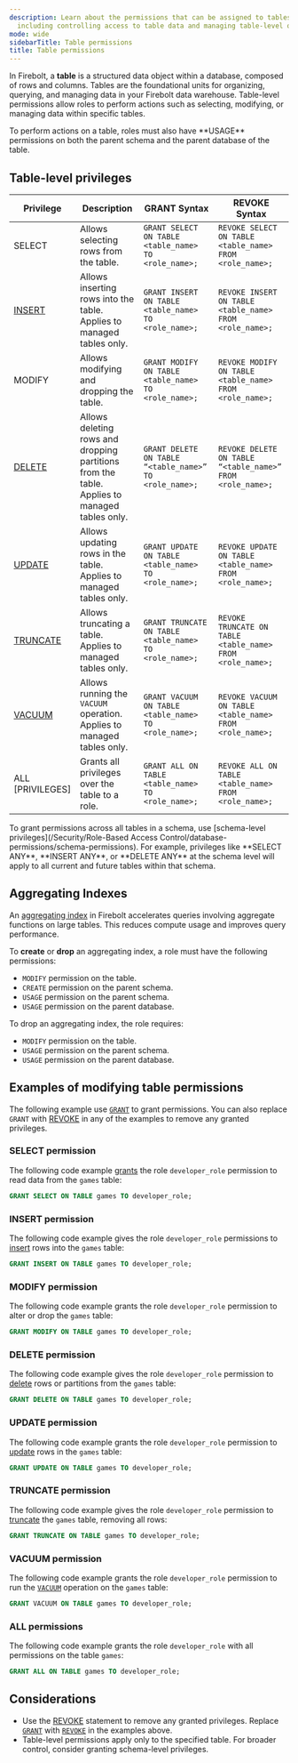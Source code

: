 ```yaml
---
description: Learn about the permissions that can be assigned to tables in Firebolt,
  including controlling access to table data and managing table-level operations.
mode: wide
sidebarTitle: Table permissions
title: Table permissions
---
```



In Firebolt, a **table** is a structured data object within a database, composed of rows and columns. Tables are the foundational units for organizing, querying, and managing data in your Firebolt data warehouse. Table-level permissions allow roles to perform actions such as selecting, modifying, or managing data within specific tables.

<Note>
To perform actions on a table, roles must also have **USAGE** permissions on both the parent schema and the parent database of the table.
</Note>

## Table-level privileges 

| Privilege             | Description                                                                 | GRANT Syntax                                                     | REVOKE Syntax                                                   |
|---------------------------|---------------------------------------------------------------------------------|----------------------------------------------------------------------|----------------------------------------------------------------------|
| SELECT     | Allows selecting rows from the table.                                       | `GRANT SELECT ON TABLE <table_name> TO <role_name>;`                                      | `REVOKE SELECT ON TABLE <table_name> FROM <role_name>;`                                    |
| [INSERT](/sql_reference/commands/data-management/insert)     | Allows inserting rows into the table. Applies to managed tables only.     | `GRANT INSERT ON TABLE <table_name> TO <role_name>;`                                      | `REVOKE INSERT ON TABLE <table_name> FROM <role_name>;`                                   |
| MODIFY     | Allows modifying and dropping the table.                                   | `GRANT MODIFY ON TABLE <table_name> TO <role_name>;`                                      | `REVOKE MODIFY ON TABLE <table_name> FROM <role_name>;`                                   |
| [DELETE](/sql_reference/commands/data-management/delete)     | Allows deleting rows and dropping partitions from the table. Applies to managed tables only. | `GRANT DELETE ON TABLE “<table_name>” TO <role_name>;`                             | `REVOKE DELETE ON TABLE “<table_name>” FROM <role_name>;`                           |
| [UPDATE](/sql_reference/commands/data-management/update)     | Allows updating rows in the table. Applies to managed tables only.       | `GRANT UPDATE ON TABLE <table_name> TO <role_name>;`                                      | `REVOKE UPDATE ON TABLE <table_name> FROM <role_name>;`                                   |
| [TRUNCATE](/sql_reference/commands/data-management/truncate-table)   | Allows truncating a table. Applies to managed tables only.             | `GRANT TRUNCATE ON TABLE <table_name> TO <role_name>;`                                    | `REVOKE TRUNCATE ON TABLE <table_name> FROM <role_name>;`                               |
| [VACUUM](/sql_reference/commands/data-management/vacuum)     | Allows running the `VACUUM` operation. Applies to managed tables only.              | `GRANT VACUUM ON TABLE <table_name> TO <role_name>;`                                      | `REVOKE VACUUM ON TABLE <table_name> FROM <role_name>;`                                   |
| ALL [PRIVILEGES]     | Grants all privileges over the table to a role.	              | `GRANT ALL ON TABLE <table_name> TO <role_name>;`                                      | `REVOKE ALL ON TABLE <table_name> FROM <role_name>;`                                   |

<Note>
To grant permissions across all tables in a schema, use [schema-level privileges](/Security/Role-Based Access Control/database-permissions/schema-permissions). For example, privileges like **SELECT ANY**, **INSERT ANY**, or **DELETE ANY** at the schema level will apply to all current and future tables within that schema.
</Note>

## Aggregating Indexes

An [aggregating index](/Overview/indexes/aggregating-index) in Firebolt accelerates queries involving aggregate functions on large tables. This reduces compute usage and improves query performance.

To **create** or **drop** an aggregating index, a role must have the following permissions:

* `MODIFY` permission on the table.
* `CREATE` permission on the parent schema.
* `USAGE` permission on the parent schema.
* `USAGE` permission on the parent database.

To drop an aggregating index, the role requires:

* `MODIFY` permission on the table.
* `USAGE` permission on the parent schema.
* `USAGE` permission on the parent database.

## Examples of modifying table permissions

The following example use [`GRANT`](/sql_reference/commands/access-control/grant) to grant permissions. You can also replace `GRANT` with [REVOKE](/sql_reference/commands/access-control/revoke) in any of the examples to remove any granted privileges.

### SELECT permission
The following code example [grants](/sql_reference/commands/access-control/grant) the role `developer_role` permission to read data from the `games` table:

```sql
GRANT SELECT ON TABLE games TO developer_role;
```

### INSERT permission 
The following code example gives the role `developer_role` permissions to [insert](/sql_reference/commands/data-management/insert)  rows into the `games` table:

```sql
GRANT INSERT ON TABLE games TO developer_role;
```

### MODIFY permission
The following code example grants the role `developer_role` permission to alter or drop the `games` table:

```sql
GRANT MODIFY ON TABLE games TO developer_role;
```

### DELETE permission
The following code example gives the role `developer_role` permission to [delete](/sql_reference/commands/data-management/delete) rows or partitions from the `games` table:

```sql
GRANT DELETE ON TABLE games TO developer_role;
```

### UPDATE permission
The following code example grants the role `developer_role` permission to [update](/sql_reference/commands/data-management/update) rows in the `games` table:

```sql
GRANT UPDATE ON TABLE games TO developer_role;
```

### TRUNCATE permission  
The following code example gives the role `developer_role` permission to [truncate](/sql_reference/commands/data-management/truncate-table) the `games` table, removing all rows:

```sql
GRANT TRUNCATE ON TABLE games TO developer_role;
```

### VACUUM permission  
The following code example grants the role `developer_role` permission to run the [`VACUUM`](/sql_reference/commands/data-management/vacuum) operation on the `games` table:

```sql
GRANT VACUUM ON TABLE games TO developer_role;
```

### ALL permissions
The following code example grants the role `developer_role` with all permissions on the table `games`:

```sql
GRANT ALL ON TABLE games TO developer_role;
```
## Considerations

* Use the [REVOKE](/sql_reference/commands/access-control/revoke) statement to remove any granted privileges. Replace [`GRANT`](/sql_reference/commands/access-control/grant) with [`REVOKE`](/sql_reference/commands/access-control/revoke) in the examples above.
* Table-level permissions apply only to the specified table. For broader control, consider granting schema-level privileges.

